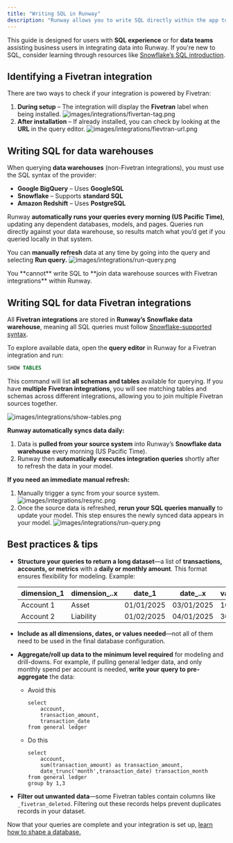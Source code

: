 ```yaml
---
title: "Writing SQL in Runway"
description: "Runway allows you to write SQL directly within the app to pull, shape, and transform data based on your needs. This feature is available for integrations using one of our supported data warehouses or any of our Fivetran integrations."
---
```


This guide is designed for users with **SQL experience** or for **data teams** assisting business users in integrating data into Runway. If you're new to SQL, consider learning through resources like [Snowflake’s SQL introduction](https://docs.snowflake.com/en/learn-tutorials).

## **Identifying a Fivetran integration**

There are two ways to check if your integration is powered by Fivetran:

1. **During setup** – The integration will display the **Fivetran** label when being installed.
   ![images/integrations/fivertan-tag.png](/images/integrations/fivertan-tag.png)
2. **After installation** – If already installed, you can check by looking at the **URL** in the query editor.
   ![images/integrations/fievtran-url.png](/images/integrations/fievtran-url.png)

## **Writing SQL for data warehouses**

When querying **data warehouses** (non-Fivetran integrations), you must use the SQL syntax of the provider:

- **Google BigQuery** – Uses **GoogleSQL**
- **Snowflake** – Supports **standard SQL**
- **Amazon Redshift** – Uses **PostgreSQL**

Runway **automatically runs your queries every morning (US Pacific Time)**, updating any dependent databases, models, and pages. Queries run directly against your data warehouse, so results match what you’d get if you queried locally in that system.

You can **manually refresh** data at any time by going into the query and selecting **Run query.**
![images/integrations/run-query.png](/images/integrations/run-query.png)

<Warning>
  You **cannot** write SQL to **join data warehouse sources with Fivetran integrations** within Runway.
</Warning>

## **Writing SQL for data Fivetran integrations**

All **Fivetran integrations** are stored in **Runway’s Snowflake data warehouse**, meaning all SQL queries must follow [Snowflake-supported syntax](https://docs.snowflake.com/en/guides-overview-queries).

To explore available data, open the **query editor** in Runway for a Fivetran integration and run:

```sql
SHOW TABLES
```

This command will list **all schemas and tables** available for querying. If you have **multiple** **Fivetran integrations**, you will see matching tables and schemas across different integrations, allowing you to join multiple Fivetran sources together.

![images/integrations/show-tables.png](/images/integrations/show-tables.png)

**Runway automatically syncs data daily:**

1. Data is **pulled from your source system** into Runway’s **Snowflake data warehouse** every morning (US Pacific Time).
2. Runway then **automatically** **executes integration queries** shortly after to refresh the data in your model.

**If you need an immediate manual refresh:**

1. Manually trigger a sync from your source system.
   ![images/integrations/resync.png](/images/integrations/resync.png)
2. Once the source data is refreshed, **rerun your SQL queries manually** to update your model. This step ensures the newly synced data appears in your model.
   ![images/integrations/run-query.png](/images/integrations/run-query.png)

## Best practices & tips

- **Structure your queries to return a long dataset**—a list of **transactions, accounts, or metrics** with a **daily or monthly amount**. This format ensures flexibility for modeling. Example:

  | dimension_1 | dimension\_..x| date_1     | date\_..x  | value_1 | value\_..x|
  | ----------- | ------------- | ---------- | ---------- | ------- | --------- |
  | Account 1   | Asset         | 01/01/2025 | 03/01/2025 | 10      | 20        |
  | Account 2   | Liability     | 01/02/2025 | 04/01/2025 | 30      | 40        |
- **Include as all dimensions, dates, or values needed**—not all of them need to be used in the final database configuration.
- **Aggregate/roll up data to the minimum level required** for modeling and drill-downs. For example, if pulling general ledger data, and only monthly spend per account is needed, **write your query to pre-aggregate** the data:
  - Avoid this

    ```
    select
    	account,
    	transaction_amount,
    	transaction_date
    from general ledger
    
    ```
  - Do this

    ```
    select
    	account,
    	sum(transaction_amount) as transaction_amount,
    	date_trunc('month',transaction_date) transaction_month
    from general ledger
    group by 1,3
    
    ```
- **Filter out unwanted data**—some Fivetran tables contain columns like `_fivetran_deleted`. Filtering out these records helps prevent duplicates records in your dataset.

Now that your queries are complete and your integration is set up, [learn how to shape a database.](https://docs.runway.com/concepts/databases/databases-basics#configuring-a-database)